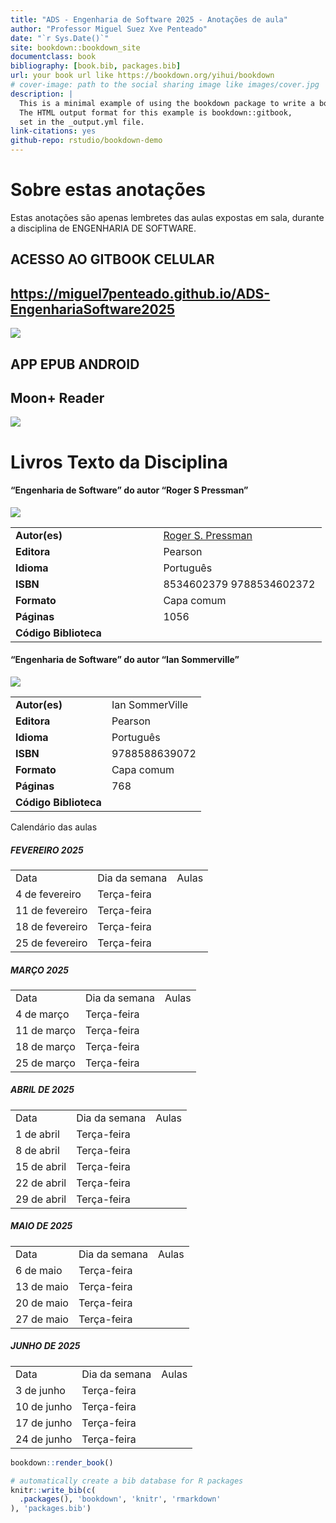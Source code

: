 ---
title: "ADS - Engenharia de Software 2025 - Anotações de aula"
author: "Professor Miguel Suez Xve Penteado"
date: "`r Sys.Date()`"
site: bookdown::bookdown_site
documentclass: book
bibliography: [book.bib, packages.bib]
url: your book url like https://bookdown.org/yihui/bookdown
# cover-image: path to the social sharing image like images/cover.jpg
description: |
  This is a minimal example of using the bookdown package to write a book.
  The HTML output format for this example is bookdown::gitbook,
  set in the _output.yml file.
link-citations: yes
github-repo: rstudio/bookdown-demo
---

# Sobre estas anotações {.unnumbered}

Estas anotações são apenas lembretes das aulas expostas em sala, durante a disciplina de ENGENHARIA DE SOFTWARE.

## ACESSO AO GITBOOK CELULAR

## <https://miguel7penteado.github.io/ADS-EngenhariaSoftware2025>

![](images/clipboard-3692082511.png)

## APP EPUB ANDROID

## **Moon+ Reader**

![](images/qrcode/leitor_epub/MoonReaderPlus.jpg)

# Livros Texto da Disciplina

#### "Engenharia de Software" do autor "Roger S Pressman"

![](images/livros/engenharia_software_pressman.jpg)

|  |  |
|----------------------------------|--------------------------------------|
| **Autor(es)** | [Roger S. Pressman](https://www.indicalivros.com/autores?q=Roger%20S.%20Pressman) |
| **Editora** | Pearson |
| **Idioma** | Português |
| **ISBN** | 8534602379 9788534602372 |
| **Formato** | Capa comum |
| **Páginas** | 1056 |
| **Código Biblioteca** |  |

#### "Engenharia de Software" do autor "Ian Sommerville"

![](images/livros/engenharia_software_sommerville.jpg)

|                       |                 |
|-----------------------|-----------------|
| **Autor(es)**         | Ian SommerVille |
| **Editora**           | Pearson         |
| **Idioma**            | Português       |
| **ISBN**              | 9788588639072   |
| **Formato**           | Capa comum      |
| **Páginas**           | 768             |
| **Código Biblioteca** |                 |

Calendário das aulas

##### FEVEREIRO 2025

|                 |               |       |
|-----------------|---------------|-------|
| Data            | Dia da semana | Aulas |
| 4 de fevereiro  | Terça-feira   |       |
| 11 de fevereiro | Terça-feira   |       |
| 18 de fevereiro | Terça-feira   |       |
| 25 de fevereiro | Terça-feira   |       |

##### MARÇO 2025

|             |               |       |
|-------------|---------------|-------|
| Data        | Dia da semana | Aulas |
| 4 de março  | Terça-feira   |       |
| 11 de março | Terça-feira   |       |
| 18 de março | Terça-feira   |       |
| 25 de março | Terça-feira   |       |

##### ABRIL DE 2025

|             |               |       |
|-------------|---------------|-------|
| Data        | Dia da semana | Aulas |
| 1 de abril  | Terça-feira   |       |
| 8 de abril  | Terça-feira   |       |
| 15 de abril | Terça-feira   |       |
| 22 de abril | Terça-feira   |       |
| 29 de abril | Terça-feira   |       |

##### MAIO DE 2025

|            |               |       |
|------------|---------------|-------|
| Data       | Dia da semana | Aulas |
| 6 de maio  | Terça-feira   |       |
| 13 de maio | Terça-feira   |       |
| 20 de maio | Terça-feira   |       |
| 27 de maio | Terça-feira   |       |

##### JUNHO DE 2025

|             |               |       |
|-------------|---------------|-------|
| Data        | Dia da semana | Aulas |
| 3 de junho  | Terça-feira   |       |
| 10 de junho | Terça-feira   |       |
| 17 de junho | Terça-feira   |       |
| 24 de junho | Terça-feira   |       |

```{r, eval=FALSE}
bookdown::render_book()
```

```{r include=FALSE}
# automatically create a bib database for R packages
knitr::write_bib(c(
  .packages(), 'bookdown', 'knitr', 'rmarkdown'
), 'packages.bib')
```
